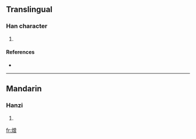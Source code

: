 ==Translingual==

===Han character===
{{Han char|rn=86|rad=火|as=12|sn=16|four=|canj=火金田日 (FCWA)}}

# {{defn|Han|sort=火12}}

====References====
* {{Han ref|kx=0681.180|dkj=19377|hdz=32235.060|uh=71B7|ud=29111}}

----

==Mandarin==

===Hanzi===
{{cmn-hanzi|pin=[[zēng]] ([[zeng1]])|wg=tseng<sup>1</sup>}}

# {{defn|Mandarin}}

[[fr:熷]]